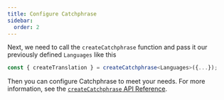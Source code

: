 ```yaml
---
title: Configure Catchphrase
sidebar:
  order: 2
---
```


Next, we need to call the `createCatchphrase` function and pass it our previously defined `Languages` like this

```ts
const { createTranslation } = createCatchphrase<Languages>({...});
```

Then you can configure Catchphrase to meet your needs. For more information, see the [`createCatchphrase` API Reference](/api/core/createcatchphrase).
